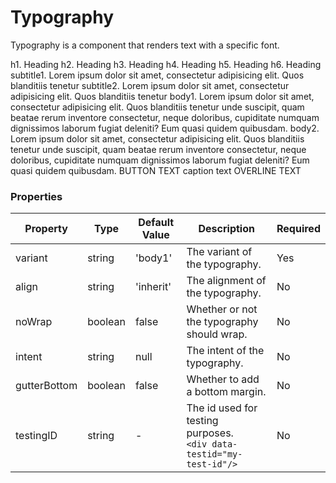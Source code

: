

<Meta title="General/Typography" component={Typography}/>

# Typography

Typography is a component that renders text with a specific font.

<Canvas>
  <div style={{ maxWidth: 700 }}>
    <Typography variant="h1">h1. Heading</Typography>
    <Typography variant="h2">h2. Heading</Typography>
    <Typography variant="h3">h3. Heading</Typography>
    <Typography variant="h4">h4. Heading</Typography>
    <Typography variant="h5">h5. Heading</Typography>
    <Typography variant="h6">h6. Heading</Typography>
    <Typography variant="subtitle1">subtitle1. Lorem ipsum dolor sit amet, consectetur adipisicing elit. Quos blanditiis tenetur</Typography>
    <Typography variant="subtitle2">subtitle2. Lorem ipsum dolor sit amet, consectetur adipisicing elit. Quos blanditiis tenetur</Typography>
    <Typography variant="body1">
      body1. Lorem ipsum dolor sit amet, consectetur adipisicing elit. Quos blanditiis tenetur unde suscipit,
      quam beatae rerum inventore consectetur, neque doloribus, cupiditate numquam dignissimos laborum fugiat deleniti? Eum quasi quidem quibusdam.
    </Typography>
    <Typography variant="body2">
      body2. Lorem ipsum dolor sit amet, consectetur adipisicing elit.
      Quos blanditiis tenetur unde suscipit, quam beatae rerum inventore consectetur, neque doloribus,
      cupiditate numquam dignissimos laborum fugiat deleniti? Eum quasi quidem quibusdam.
    </Typography>
    <Typography variant="button">BUTTON TEXT</Typography>
    <Typography variant="caption">caption text</Typography>
    <Typography variant="overline">OVERLINE TEXT</Typography>
  </div>
</Canvas>

### Properties

|Property|Type|Default Value|Description|Required|
|---|---|---|---|---|
|variant|string|'body1'|The variant of the typography.|Yes|
|align|string|'inherit'|The alignment of the typography.|No|
|noWrap|boolean|false|Whether or not the typography should wrap.|No|
|intent|string|null|The intent of the typography.|No|
|gutterBottom|boolean|false | Whether to add a bottom margin.|No|
|testingID| string | - | The id used for testing purposes.<br/>`<div data-testid="my-test-id"/>` |No|
